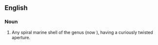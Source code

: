 ==English==
{{rfi|en}}
{{wikipedia}}
{{wikispecies|Persona}}

===Noun===
{{en-noun}}

# {{lb|en|zoology}} Any spiral marine shell of the genus {{taxlink|Persona|genus|noshow=1}} (now {{taxlink|Distorsio|genus|nosow=1}}), having a curiously twisted aperture.